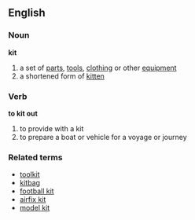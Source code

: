 ==English==
===Noun===
'''kit'''
#a set of [[part]]s, [[tool]]s, [[clothing]] or other [[equipment]]
#a shortened form of [[kitten]]

===Verb===
'''to kit out'''
#to provide with a kit
#to prepare a boat or vehicle for a voyage or journey

===Related terms===
*[[toolkit]]
*[[kitbag]]
*[[football kit]]
*[[airfix kit]]
*[[model kit]]